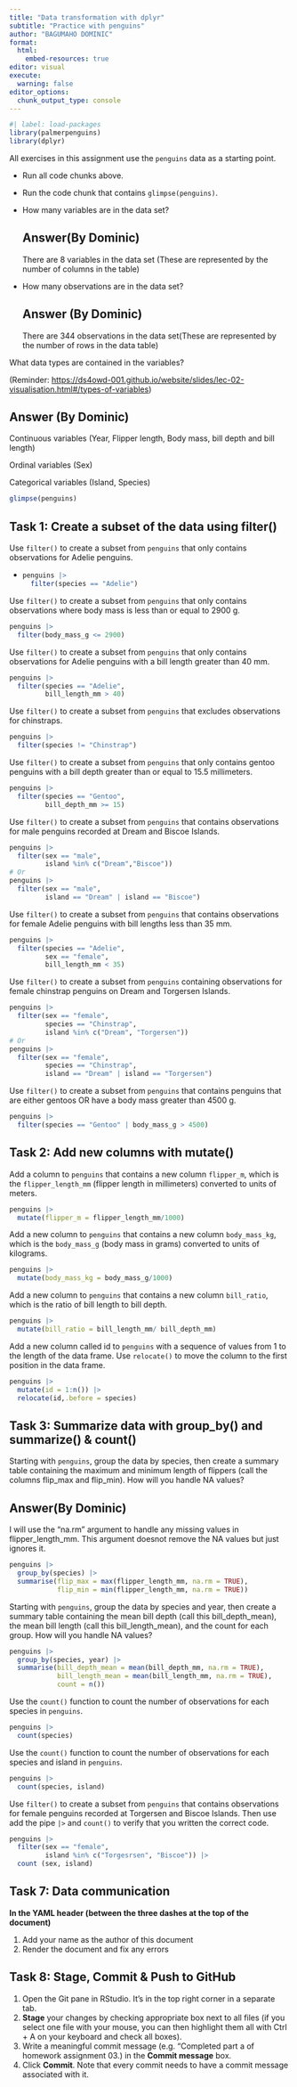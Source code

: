 ```yaml
---
title: "Data transformation with dplyr"
subtitle: "Practice with penguins"
author: "BAGUMAHO DOMINIC"
format:
  html:
    embed-resources: true
editor: visual
execute:
  warning: false
editor_options: 
  chunk_output_type: console
---
```


```r
#| label: load-packages
library(palmerpenguins)
library(dplyr)
```

All exercises in this assignment use the `penguins` data as a starting point.

-   Run all code chunks above.

-   Run the code chunk that contains `glimpse(penguins)`.

-   How many variables are in the data set?

    ## Answer(By Dominic)

    There are 8 variables in the data set (These are represented by the number of columns in the table)

-   How many observations are in the data set?

    ## Answer (By Dominic)

    There are 344 observations in the data set(These are represented by the number of rows in the data table)

What data types are contained in the variables?

(Reminder: <https://ds4owd-001.github.io/website/slides/lec-02-visualisation.html#/types-of-variables>)

## Answer (By Dominic)

Continuous variables (Year, Flipper length, Body mass, bill depth and bill length)

Ordinal variables (Sex)

Categorical variables (Island, Species)

```r
glimpse(penguins)
```

## Task 1: Create a subset of the data using filter()

Use `filter()` to create a subset from `penguins` that only contains observations for Adelie penguins.

-   <div>

    ```r
    penguins |> 
      filter(species == "Adelie")
    ```

    </div>

Use `filter()` to create a subset from `penguins` that only contains observations where body mass is less than or equal to 2900 g.

```r
penguins |> 
  filter(body_mass_g <= 2900)
```

Use `filter()` to create a subset from `penguins` that only contains observations for Adelie penguins with a bill length greater than 40 mm.

```r
penguins |> 
  filter(species == "Adelie",
         bill_length_mm > 40)
```

Use `filter()` to create a subset from `penguins` that excludes observations for chinstraps.

```r
penguins |> 
  filter(species != "Chinstrap")
```

Use `filter()` to create a subset from `penguins` that only contains gentoo penguins with a bill depth greater than or equal to 15.5 millimeters.

```r
penguins |> 
  filter(species == "Gentoo",
         bill_depth_mm >= 15)
```

Use `filter()` to create a subset from `penguins` that contains observations for male penguins recorded at Dream and Biscoe Islands.

```r
penguins |> 
  filter(sex == "male",
         island %in% c("Dream","Biscoe"))
# Or
penguins |> 
  filter(sex == "male",
         island == "Dream" | island == "Biscoe")
```

Use `filter()` to create a subset from `penguins` that contains observations for female Adelie penguins with bill lengths less than 35 mm.

```r
penguins |> 
  filter(species == "Adelie",
         sex == "female",
         bill_length_mm < 35)
```

Use `filter()` to create a subset from `penguins` containing observations for female chinstrap penguins on Dream and Torgersen Islands.

```r
penguins |> 
  filter(sex == "female",
         species == "Chinstrap",
         island %in% c("Dream", "Torgersen"))
# Or
penguins |> 
  filter(sex == "female",
         species == "Chinstrap",
         island == "Dream" | island == "Torgersen")
```

Use `filter()` to create a subset from `penguins` that contains penguins that are either gentoos OR have a body mass greater than 4500 g.

```r
penguins |> 
  filter(species == "Gentoo" | body_mass_g > 4500)

```

## Task 2: Add new columns with mutate()

Add a column to `penguins` that contains a new column `flipper_m`, which is the `flipper_length_mm` (flipper length in millimeters) converted to units of meters.

```r
penguins |> 
  mutate(flipper_m = flipper_length_mm/1000)
```

Add a new column to `penguins` that contains a new column `body_mass_kg`, which is the `body_mass_g` (body mass in grams) converted to units of kilograms.

```r
penguins |> 
  mutate(body_mass_kg = body_mass_g/1000)
```

Add a new column to `penguins` that contains a new column `bill_ratio`, which is the ratio of bill length to bill depth.

```r
penguins |> 
  mutate(bill_ratio = bill_length_mm/ bill_depth_mm)
```

Add a new column called id to `penguins` with a sequence of values from 1 to the length of the data frame. Use `relocate()` to move the column to the first position in the data frame.

```r
penguins |> 
  mutate(id = 1:n()) |> 
  relocate(id,.before = species)
```

## Task 3: Summarize data with group_by() and summarize() & count()

Starting with `penguins`, group the data by species, then create a summary table containing the maximum and minimum length of flippers (call the columns flip_max and flip_min). How will you handle NA values?

## Answer(By Dominic)

I will use the "na.rm" argument to handle any missing values in flipper_length_mm. This argument doesnot remove the NA values but just ignores it.

```r
penguins |> 
  group_by(species) |> 
  summarise(flip_max = max(flipper_length_mm, na.rm = TRUE),
            flip_min = min(flipper_length_mm, na.rm = TRUE))
```

Starting with `penguins`, group the data by species and year, then create a summary table containing the mean bill depth (call this bill_depth_mean), the mean bill length (call this bill_length_mean), and the count for each group. How will you handle NA values?

```r
penguins |> 
  group_by(species, year) |> 
  summarise(bill_depth_mean = mean(bill_depth_mm, na.rm = TRUE),
            bill_length_mean = mean(bill_length_mm, na.rm = TRUE),
            count = n())
```

Use the `count()` function to count the number of observations for each species in `penguins`.

```r
penguins |> 
  count(species)
```

Use the `count()` function to count the number of observations for each species and island in `penguins`.

```r
penguins |> 
  count(species, island)
```

Use `filter()` to create a subset from `penguins` that contains observations for female penguins recorded at Torgersen and Biscoe Islands. Then use add the pipe `|>` and `count()` to verify that you written the correct code.

```r
penguins |> 
  filter(sex == "female",
         island %in% c("Torgesrsen", "Biscoe")) |> 
  count (sex, island)
```

## Task 7: Data communication

**In the YAML header (between the three dashes at the top of the document)**

1.  Add your name as the author of this document
2.  Render the document and fix any errors

## Task 8: Stage, Commit & Push to GitHub

1.  Open the Git pane in RStudio. It's in the top right corner in a separate tab.
2.  **Stage** your changes by checking appropriate box next to all files (if you select one file with your mouse, you can then highlight them all with Ctrl + A on your keyboard and check all boxes).
3.  Write a meaningful commit message (e.g. "Completed part a of homework assignment 03.) in the **Commit message** box.
4.  Click **Commit**. Note that every commit needs to have a commit message associated with it.

